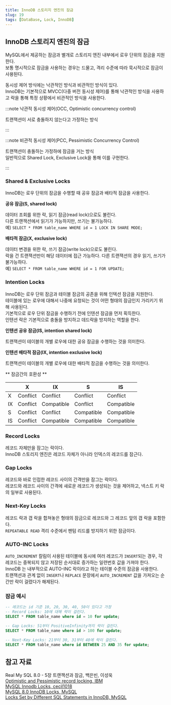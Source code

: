 ```yaml
---
title: InnoDB 스토리지 엔진의 잠금
slug: 19
tags: [DataBase, Lock, InnoDB]
---
```


## InnoDB 스토리지 엔진의 잠금

MySQL에서 제공하는 잠금과 별개로 스토리지 엔진 내부에서 로우 단위의 잠금을 지원한다.  
보통 명시적으로 잠금을 사용하는 경우는 드물고, 격리 수준에 따라 묵시적으로 잠금이 사용된다.  

동시성 제어 방식에는 낙관적인 방식과 비관적인 방식이 있다.  
InnoDB는 기본적으로 MVCC(다중 버전 동시성 제어)를 통해 낙관적인 방식을 사용하고 락을 통해 특정 상황에서 비관적인 방식을 사용한다.  

:::note 낙관적 동시성 제어(OCC, Optimistic concurrency control)

트랜잭션이 서로 충돌하지 않는다고 가정하는 방식  

:::

:::note 비관적 동시성 제어(PCC, Pessimistic Concurrency Control)

트랜잭션이 충돌하는 가정하에 잠금을 거는 방식  
일반적으로 Shared Lock, Exclusive Lock을 통해 이를 구현한다.

:::

### Shared & Exclusive Locks

InnoDB는 로우 단위의 잠금을 수행할 때 공유 잠금과 배타적 잠금을 사용한다.  

**공유 잠금(S, shared lock)**

데이터 조회를 위한 락, 읽기 잠금(read lock)으로도 불린다.  
다른 트랜잭션에서 읽기가 가능하지만, 쓰기는 불가능하다.  
예) `SELECT * FROM table_name WHERE id = 1 LOCK IN SHARE MODE;`

**배타적 잠금(X, exclusive lock)**  

데이터 변경을 위한 락, 쓰기 잠금(write lock)으로도 불린다.  
락을 건 트랜잭션만이 해당 데이터에 접근 가능하다. 다른 트랜잭션의 경우 읽기, 쓰기가 불가능하다.  
예) `SELECT * FROM table_name WHERE id = 1 FOR UPDATE;`

### Intention Locks

InnoDB는 로우 단위 잠금과 테이블 잠금의 공존을 위해 인텍션 잠금을 지원한다.  
테이블에 있는 로우에 대해서 나중에 요청되는 것이 어떤 형태의 잠금인지 가리키기 위해 사용된다.  
기본적으로 로우 단위 잠금을 수행하기 전에 인텐션 잠금을 먼저 획득한다.  
인텐션 락은 기본적으로 충돌을 방지하고 데드락을 방지하는 역할을 한다.  

**인텐션 공유 잠금(IS, intention shared lock)**

트랜잭션이 테이블의 개별 로우에 대한 공유 잠금을 수행하는 것을 의미한다.

**인텐션 배타적 잠금(IX, intention exclusive lock)**  

트랜잭션이 테이블의 개별 로우에 대한 배타적 잠금을 수행하는 것을 의미한다.

** 잠금간의 호환성 **

|  | X | IX | S | IS |
| --- | --- | --- | --- | --- |
| X | Conflict | Conflict | Conflict | Conflict |
| IX | Conflict | Compatible | Conflict | Compatible |
| S | Conflict | Conflict | Compatible | Compatible |
| IS | Conflict | Compatible | Compatible | Compatible |

### Record Locks

레코드 자체만을 잠그는 락이다.  
InnoDB 스토리지 엔진은 레코드 자체가 아니라 인덱스의 레코드를 잠근다.  

### Gap Locks

레코드와 바로 인접한 레코드 사이의 간격만을 잠그는 락이다.  
레코드와 레코드 사이의 간격에 새로운 레코드가 생성되는 것을 제어하고, 넥스트 키 락의 일부로 사용된다.  

### Next-Key Locks

레코드 락과 갭 락을 합쳐놓은 형태의 잠금으로 레코드와 그 레코드 앞의 갭 락을 포함한다.  
`REPEATABLE READ` 격리 수준에서 팬텀 리드를 방지하기 위한 잠금이다.  

### AUTO-INC Locks

`AUTO_INCREMENT` 칼림이 사용된 테이블에 동시에 여러 레코드가 `INSERT`되는 경우, 각 레코드는 중복되지 않고 저장된 순서대로 증가하는 일련번호 값을 가져야 한다.  
InnoDB 는 내부적으로 AUTO-INC 락이라고 하는 테이블 수준의 잠금을 사용한다.  
트랜잭션과 관계 없이 `INSERT`나 `REPLACE` 문장에서 `AUTO_INCREMENT` 값을 가져오는 순간만 락이 걸렸다가 해제된다.

### 잠금 예시

```sql
-- 레코드는 id 기준 10, 20, 30, 40, 50이 있다고 가정
-- Record Locks: 10에 대해 락이 걸린다.
SELECT * FROM table_name where id = 10 for update;

-- Gap Locks: 51부터 PositiveInfinity까지 락이 걸린다.
SELECT * FROM table_name where id > 100 for update;

-- Next-Key Locks: 21부터 30, 31부터 40에 락이 걸린다.
SELECT * FROM table_name where id BETWEEN 25 AND 35 for update;
```

## 참고 자료

Real My SQL 8.0 - 5장 트랜잭션과 잠금, 백은빈, 이성욱  
[Optimistic and Pessimistic record locking, IBM](https://www.ibm.com/docs/en/rational-clearquest/9.0.0?topic=clearquest-optimistic-pessimistic-record-locking)  
[MySQL Innodb Locks, cecil1018](https://cecil1018.wordpress.com/2016/06/18/mysql-innodb-locks/)  
[MySQL 8.0 InnoDB Locks, MySQL](https://dev.mysql.com/doc/refman/8.0/en/innodb-locking.html)  
[Locks Set by Different SQL Statements in InnoDB, MySQL](https://dev.mysql.com/doc/refman/8.0/en/innodb-locks-set.html)  